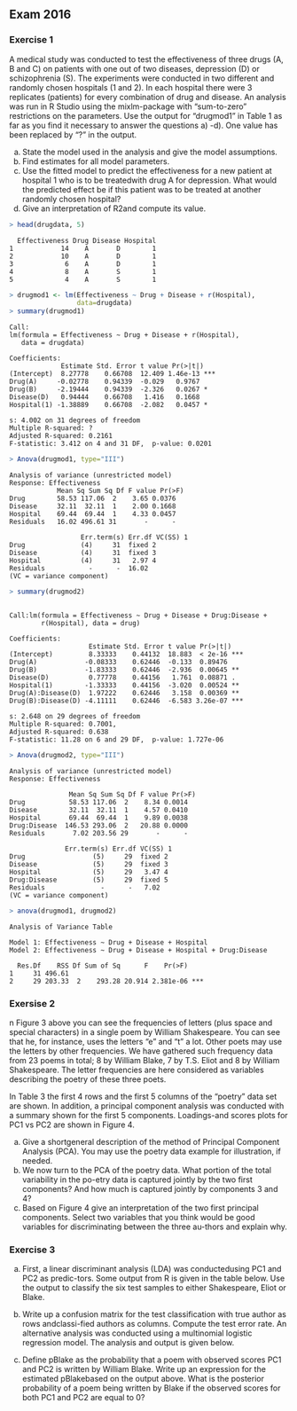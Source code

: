 ## Exam 2016

### Exercise 1

A medical study was conducted to test the effectiveness of three drugs (A, B and C) on patients with one out of two diseases, depression (D) or schizophrenia (S). The experiments were conducted in two different and randomly chosen hospitals (1 and 2). In each hospital there were 3 replicates (patients) for every combination of drug and disease. An analysis was run in R Studio using the mixlm-package with “sum-to-zero” restrictions on the parameters. Use the output for “drugmod1” in Table 1 as far as you find it necessary to answer the questions a) -d). One value has been replaced by “?” in the output.

a) State the model used in the analysis and give the model assumptions. 
b) Find estimates for all model parameters. 
c) Use the fitted model to predict the effectiveness for a new patient at hospital 1 who is to be treatedwith drug A for depression. What would the predicted effect be if this patient was to be treated at another randomly chosen hospital? 
d) Give an interpretation of R2and compute its value.

```r
> head(drugdata, 5)
```
```
  Effectiveness Drug Disease Hospital 
1            14    A       D        1 
2            10    A       D        1 
3             6    A       D        1 
4             8    A       S        1 
5             4    A       S        1 
```
```r
> drugmod1 <- lm(Effectiveness ~ Drug + Disease + r(Hospital),  
                 data=drugdata) 
> summary(drugmod1) 
```
```
Call: 
lm(formula = Effectiveness ~ Drug + Disease + r(Hospital),  
   data = drugdata) 

Coefficients: 
             Estimate Std. Error t value Pr(>|t|)     
(Intercept)  8.27778    0.66708  12.409 1.46e-13 *** 
Drug(A)     -0.02778    0.94339  -0.029   0.9767     
Drug(B)     -2.19444    0.94339  -2.326   0.0267 *   
Disease(D)   0.94444    0.66708   1.416   0.1668     
Hospital(1) -1.38889    0.66708  -2.082   0.0457 *   

s: 4.002 on 31 degrees of freedom 
Multiple R-squared: ? 
Adjusted R-squared: 0.2161  
F-statistic: 3.412 on 4 and 31 DF,  p-value: 0.0201  
```
```r
> Anova(drugmod1, type="III") 
```
```
Analysis of variance (unrestricted model) 
Response: Effectiveness 
            Mean Sq Sum Sq Df F value Pr(>F) 
Drug        58.53 117.06  2    3.65 0.0376 
Disease     32.11  32.11  1    2.00 0.1668 
Hospital    69.44  69.44  1    4.33 0.0457 
Residuals   16.02 496.61 31       -      - 

                  Err.term(s) Err.df VC(SS) 1 
Drug              (4)     31  fixed 2 
Disease           (4)     31  fixed 3 
Hospital          (4)     31   2.97 4 
Residuals           -      -  16.02 
(VC = variance component) 
```
```r
> summary(drugmod2) 
```
```

Call:lm(formula = Effectiveness ~ Drug + Disease + Drug:Disease +  
        r(Hospital), data = drug) 

Coefficients: 
                    Estimate Std. Error t value Pr(>|t|)     
(Intercept)         8.33333    0.44132  18.883  < 2e-16 *** 
Drug(A)            -0.08333    0.62446  -0.133  0.89476     
Drug(B)            -1.83333    0.62446  -2.936  0.00645 **  
Disease(D)          0.77778    0.44156   1.761  0.08871 .   
Hospital(1)        -1.33333    0.44156  -3.020  0.00524 **  
Drug(A):Disease(D)  1.97222    0.62446   3.158  0.00369 **  
Drug(B):Disease(D) -4.11111    0.62446  -6.583 3.26e-07 *** 

s: 2.648 on 29 degrees of freedom 
Multiple R-squared: 0.7001, 
Adjusted R-squared: 0.638  
F-statistic: 11.28 on 6 and 29 DF,  p-value: 1.727e-06 
```
```r
> Anova(drugmod2, type="III") 
```

```
Analysis of variance (unrestricted model) 
Response: Effectiveness 

               Mean Sq Sum Sq Df F value Pr(>F) 
Drug           58.53 117.06  2    8.34 0.0014 
Disease        32.11  32.11  1    4.57 0.0410 
Hospital       69.44  69.44  1    9.89 0.0038 
Drug:Disease  146.53 293.06  2   20.88 0.0000 
Residuals       7.02 203.56 29       -      - 

              Err.term(s) Err.df VC(SS) 1 
Drug                 (5)     29  fixed 2 
Disease              (5)     29  fixed 3 
Hospital             (5)     29   3.47 4 
Drug:Disease         (5)     29  fixed 5 
Residuals              -      -   7.02 
(VC = variance component)
```

```r
> anova(drugmod1, drugmod2) 
```

```
Analysis of Variance Table 

Model 1: Effectiveness ~ Drug + Disease + Hospital 
Model 2: Effectiveness ~ Drug + Disease + Hospital + Drug:Disease 

  Res.Df    RSS Df Sum of Sq      F    Pr(>F)     
1     31 496.61                                   
2     29 203.33  2    293.28 20.914 2.381e-06 *** 
```

### Exersise 2

n Figure 3 above you can see the frequencies of letters (plus space and special characters) in a single poem by William Shakespeare. You can see that he, for instance, uses the letters “e” and “t” a lot. Other poets may use the letters by other frequencies. We have gathered such frequency data from 23 poems in total; 8 by William Blake, 7 by T.S. Eliot and 8 by William Shakespeare. The letter frequencies are here considered as variables describing the poetry of these three poets. 

In Table 3 the first 4 rows and the first 5 columns of the “poetry” data set are shown. In addition, a principal component analysis was conducted with a summary shown for the first 5 components. Loadings-and scores plots for PC1 vs PC2 are shown in Figure 4.

a) Give a shortgeneral description of the method of Principal Component Analysis (PCA). You may use the poetry data example for illustration, if needed.
b) We now turn to the PCA of the poetry data. What portion of the total variability in the po-etry data is captured jointly by the two first components? And how much is captured jointly by components 3 and 4?
c) Based on Figure 4 give an interpretation of the two first principal components. Select two variables that you think would be good variables for discriminating between the three au-thors and explain why.

### Exercise 3

a) First, a linear discriminant analysis (LDA) was conductedusing PC1 and PC2 as predic-tors. Some output from R is given in the table below. Use the output to classify the six test samples to either Shakespeare, Eliot or Blake.  

b) Write up a confusion matrix for the test classification with true author as rows andclassi-fied authors as columns. Compute the test error rate. An alternative analysis was conducted using a multinomial logistic regression model. The analysis and output is given below. 

c) Define pBlake as the probability that a poem with observed scores PC1 and PC2 is written by William Blake. Write up an expression for the estimated pBlakebased on the output above. What is the posterior probability of a poem being written by Blake if the observed scores for both PC1 and PC2 are equal to 0?
